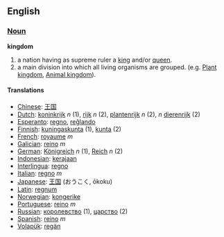 ==English==
=== [[Noun]] ===

'''kingdom'''

#a nation having as supreme ruler a [[king]] and/or [[queen]].
#a main division into which all living organisms are grouped. (e.g. [[Plant kingdom]], [[Animal kingdom]]).

==== Translations ====
*[[Chinese]]: [[王国]]
*[[Dutch]]: [[koninkrijk]] ''n''  (1), [[rijk]] ''n'' (2), [[plantenrijk]] ''n'' (2), ''n'' [[dierenrijk]] (2)
*[[Esperanto]]: [[regno]], [[reĝlando]]
*[[Finnish]]: [[kuningaskunta]] (1), [[kunta]] (2)
*[[French]]: [[royaume]] ''m''
*[[Galician]]: [[reino]] ''m''
*[[German]]: [[Königreich]] ''n'' (1), [[Reich]] ''n'' (2)
*[[Indonesian]]: [[raja|kerajaan]]
*[[Interlingua]]: [[regno]]
*[[Italian]]: [[regno]] ''m''
*[[Japanese]]: [[王国]] (おうこく, ōkoku)
*[[Latin]]: [[regnum]]
*[[Norwegian]]: [[kongerike]]
*[[Portuguese]]: [[reino]] ''m''
*[[Russian]]: [[королевство]] (1), [[царство]] (2)
*[[Spanish]]: [[reino]] ''m''
*[[Volapük]]: [[regän]]